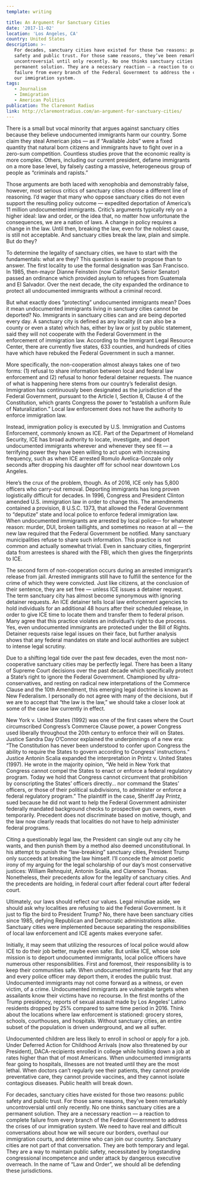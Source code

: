 ```yaml
---
template: writing

title: An Argument For Sanctuary Cities
date: '2017-11-02'
location: 'Los Angeles, CA'
country: United States
description: >-
   For decades, sanctuary cities have existed for those two reasons: public
   safety and public trust. For those same reasons, they’ve been remarkably
   uncontroversial until only recently. No one thinks sanctuary cities are a
   permanent solution. They are a necessary reaction — a reaction to complete
   failure from every branch of the Federal Government to address the crises of
   our immigration system.
tags:
   - Journalism
   - Immigration
   - American Politics
publication: The Claremont Radius
link: http://claremontradius.com/an-argument-for-sanctuary-cities/
---
```


There is a small but vocal minority that argues against sanctuary cities because
they believe undocumented immigrants harm our country. Some claim they steal
American jobs — as if “Available Jobs” were a fixed quantity that natural born
citizens and immigrants have to fight over in a zero-sum competition. Countless
studies prove that the economic reality is more complex. Others, including our
current president, defame immigrants on a more base level, by falsely casting a
massive, heterogeneous group of people as “criminals and rapists.”

Those arguments are both laced with xenophobia and demonstrably false, however,
most serious critics of sanctuary cities choose a different line of reasoning.
I’d wager that many who oppose sanctuary cities do not even support the
resulting policy outcome — expedited deportation of America’s 11 million
undocumented immigrants. Critic’s arguments typically rely on a higher ideal:
law and order, or the idea that, no matter how unfortunate the consequences, we
are a nation of laws. A change in policy requires a change in the law. Until
then, breaking the law, even for the noblest cause, is still not acceptable. And
sanctuary cities break the law, plain and simple. But do they?

To determine the legality of sanctuary cities, we have to start with the
fundamentals: what are they? This question is easier to propose than to answer.
The first locality to use the formal designation was San Francisco. In 1985,
then-mayor Dianne Feinstein (now California’s Senior Senator) passed an
ordinance which provided asylum to refugees from Guatemala and El Salvador. Over
the next decade, the city expanded the ordinance to protect all undocumented
immigrants without a criminal record.

But what exactly does “protecting” undocumented immigrants mean? Does it mean
undocumented immigrants living in sanctuary cities cannot be deported? No.
Immigrants in sanctuary cities can and are being deported every day. A sanctuary
city is defined as any locality (it can also be a county or even a state) which
has, either by law or just by public statement, said they will not cooperate
with the Federal Government in the enforcement of immigration law. According to
the Immigrant Legal Resource Center, there are currently five states, 633
counties, and hundreds of cities have which have rebuked the Federal Government
in such a manner.

More specifically, the non-cooperation almost always takes one of two forms: (1)
refusal to share information between local and federal law enforcement and (2)
refusal to honor federal detainer requests. The nuance of what is happening here
stems from our country’s federalist design. Immigration has continuously been
designated as the jurisdiction of the Federal Government, pursuant to the
Article I, Section 8, Clause 4 of the Constitution, which grants Congress the
power to “establish a uniform Rule of Naturalization.” Local law enforcement
does not have the authority to enforce immigration law.

Instead, immigration policy is executed by U.S. Immigration and Customs
Enforcement, commonly known as ICE. Part of the Department of Homeland Security,
ICE has broad authority to locate, investigate, and deport undocumented
immigrants wherever and whenever they see fit — a terrifying power they have
been willing to act upon with increasing frequency, such as when ICE arrested
Romulo Avelica-Gonzale only seconds after dropping his daughter off for school
near downtown Los Angeles.

Here’s the crux of the problem, though. As of 2016, ICE only has 5,800 officers
who carry-out removal. Deporting immigrants has long proven logistically
difficult for decades. In 1996, Congress and President Clinton amended U.S.
immigration law in order to change this. The amendments contained a provision, 8
U.S.C. 1373, that allowed the Federal Government to “deputize” state and local
police to enforce federal immigration law. When undocumented immigrants are
arrested by local police— for whatever reason: murder, DUI, broken taillights,
and sometimes no reason at all — the new law required that the Federal
Government be notified. Many sanctuary municipalities refuse to share such
information. This practice is not common and actually somewhat trivial. Even in
sanctuary cities, fingerprint data from arrestees is shared with the FBI, which
then gives the fingerprints to ICE.

The second form of non-cooperation occurs during an arrested immigrant’s release
from jail. Arrested immigrants still have to fulfill the sentence for the crime
of which they were convicted. Just like citizens, at the conclusion of their
sentence, they are set free — unless ICE issues a detainer request. The term
sanctuary city has almost become synonymous with ignoring detainer requests. An
ICE detainer tells local law enforcement agencies to hold individuals for an
additional 48 hours after their scheduled release, in order to give ICE time to
locate them and transfer them to federal prison. Many agree that this practice
violates an individual’s right to due process. Yes, even undocumented immigrants
are protected under the Bill of Rights. Detainer requests raise legal issues on
their face, but further analysis shows that any federal mandates on state and
local authorities are subject to intense legal scrutiny.

Due to a shifting legal tide over the past few decades, even the most
non-cooperative sanctuary cities may be perfectly legal. There has been a litany
of Supreme Court decisions over the past decade which specifically protect a
State’s right to ignore the Federal Government. Championed by
ultra-conservatives, and resting on radical new interpretations of the Commerce
Clause and the 10th Amendment, this emerging legal doctrine is known as New
Federalism. I personally do not agree with many of the decisions, but if we are
to accept that “the law is the law,” we should take a closer look at some of the
case law currently in effect.

New York v. United States (1992) was one of the first cases where the Court
circumscribed Congress’s Commerce Clause power, a power Congress used liberally
throughout the 20th century to enforce their will on States. Justice Sandra Day
O’Connor explained the underpinnings of a new era: “The Constitution has never
been understood to confer upon Congress the ability to require the States to
govern according to Congress’ instructions.” Justice Antonin Scalia expanded the
interpretation in Printz v. United States (1997). He wrote in the majority
opinion, “We held in New York that Congress cannot compel the States to enact or
enforce a federal regulatory program. Today we hold that Congress cannot
circumvent that prohibition by conscripting the States’ officers directly… nor
command the States’ officers, or those of their political subdivisions, to
administer or enforce a federal regulatory program.” The plaintiff in the case,
Sheriff Jay Printz, sued because he did not want to help the Federal Government
administer federally mandated background checks to prospective gun owners, even
temporarily. Precedent does not discriminate based on motive, though, and the
law now clearly reads that localities do not have to help administer federal
programs.

Citing a questionably legal law, the President can single out any city he wants,
and then punish them by a method also deemed unconstitutional. In his attempt to
punish the “law-breaking” sanctuary cities, President Trump only succeeds at
breaking the law himself. I’ll concede the almost poetic irony of my arguing for
the legal scholarship of our day’s most conservative justices: William
Rehnquist, Antonin Scalia, and Clarence Thomas. Nonetheless, their precedents
allow for the legality of sanctuary cities. And the precedents are holding, in
federal court after federal court after federal court.

Ultimately, our laws should reflect our values. Legal minutiae aside, we should
ask why localities are refusing to aid the Federal Government. Is it just to
flip the bird to President Trump? No, there have been sanctuary cities since
1985, defying Republican and Democratic administrations alike. Sanctuary cities
were implemented because separating the responsibilities of local law
enforcement and ICE agents makes everyone safer.

Initially, it may seem that utilizing the resources of local police would allow
ICE to do their job better, maybe even safer. But unlike ICE, whose sole mission
is to deport undocumented immigrants, local police officers have numerous other
responsibilities. First and foremost, their responsibility is to keep their
communities safe. When undocumented immigrants fear that any and every police
officer may deport them, it erodes the public trust. Undocumented immigrants may
not come forward as a witness, or even victim, of a crime. Undocumented
immigrants are vulnerable targets when assailants know their victims have no
recourse. In the first months of the Trump presidency, reports of sexual assault
made by Los Angeles’ Latino residents dropped by 25% compared to same time
period in 2016. Think about the locations where law enforcement is stationed:
grocery stores, schools, courthouses, and hospitals. Without sanctuary cities,
an entire subset of the population is driven underground, and we all suffer.

Undocumented children are less likely to enroll in school or apply for a job.
Under Deferred Action for Childhood Arrivals (now also threatened by our
President), DACA-recipients enrolled in college while holding down a job at
rates higher than that of most Americans. When undocumented immigrants fear
going to hospitals, illnesses are not treated until they are the most lethal.
When doctors can’t regularly see their patients, they cannot provide
preventative care, they cannot provide vaccines, and they cannot isolate
contagious diseases. Public health will break down.

For decades, sanctuary cities have existed for those two reasons: public safety
and public trust. For those same reasons, they’ve been remarkably
uncontroversial until only recently. No one thinks sanctuary cities are a
permanent solution. They are a necessary reaction — a reaction to complete
failure from every branch of the Federal Government to address the crises of our
immigration system. We need to have real and difficult conversations about how
we will secure our borders, overhaul our immigration courts, and determine who
can join our country. Sanctuary cities are not part of that conversation. They
are both temporary and legal. They are a way to maintain public safety,
necessitated by longstanding congressional incompetence and under attack by
dangerous executive overreach. In the name of “Law and Order”, we should all be
defending these jurisdictions.
